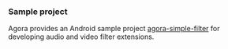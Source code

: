 
<PlatformWrapper platform="ios">

### Sample project


Agora provides an Android sample project [agora-simple-filter](https://github.com/AgoraIO/API-Examples/tree/main/Android/APIExample/agora-simple-filter) for developing audio and video filter extensions.

<Source />


</PlatformWrapper>
